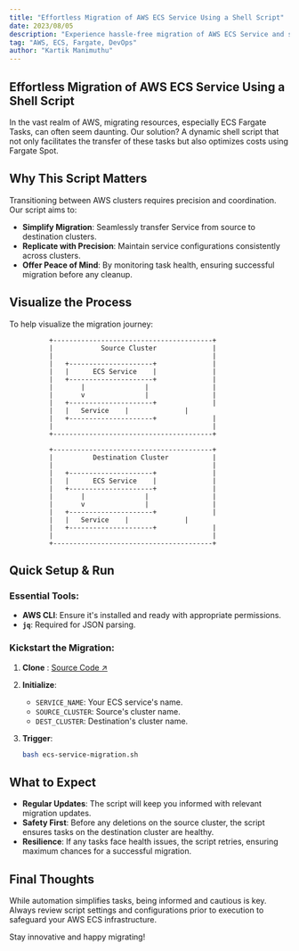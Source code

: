 ```yaml
---
title: "Effortless Migration of AWS ECS Service Using a Shell Script"
date: 2023/08/05
description: "Experience hassle-free migration of AWS ECS Service and services with our step-by-step guide and robust shell script."
tag: "AWS, ECS, Fargate, DevOps"
author: "Kartik Manimuthu"
---
```


## Effortless Migration of AWS ECS Service Using a Shell Script

In the vast realm of AWS, migrating resources, especially ECS Fargate Tasks, can often seem daunting. Our solution? A dynamic shell script that not only facilitates the transfer of these tasks but also optimizes costs using Fargate Spot.

## Why This Script Matters

Transitioning between AWS clusters requires precision and coordination. Our script aims to:

- **Simplify Migration**: Seamlessly transfer Service from source to destination clusters.
- **Replicate with Precision**: Maintain service configurations consistently across clusters.
- **Offer Peace of Mind**: By monitoring task health, ensuring successful migration before any cleanup.

## Visualize the Process

To help visualize the migration journey:

```
          +----------------------------------------+
          |            Source Cluster              |
          |                                        |
          |   +---------------------+              |
          |   |      ECS Service    |              |
          |   +---------------------+              |
          |       |               |                |
          |       v               |                |
          |   +---------------------+              |
          |   |   Service    |              |
          |   +---------------------+              |
          |                                        |
          +----------------------------------------+

          +----------------------------------------+
          |          Destination Cluster           |
          |                                        |
          |   +---------------------+              |
          |   |      ECS Service    |              |
          |   +---------------------+              |
          |       |               |                |
          |       v               |                |
          |   +---------------------+              |
          |   |   Service    |              |
          |   +---------------------+              |
          |                                        |
          +----------------------------------------+
```

## Quick Setup & Run

### Essential Tools:

- **AWS CLI**: Ensure it's installed and ready with appropriate permissions.
- **`jq`**: Required for JSON parsing.

### Kickstart the Migration:

1. **Clone** : [Source Code ↗](https://github.com/kartikmanimuthu/aws-ecs-workshop)

2. **Initialize**:

   - `SERVICE_NAME`: Your ECS service's name.
   - `SOURCE_CLUSTER`: Source's cluster name.
   - `DEST_CLUSTER`: Destination's cluster name.

3. **Trigger**:
   ```bash
   bash ecs-service-migration.sh
   ```

## What to Expect

- **Regular Updates**: The script will keep you informed with relevant migration updates.
- **Safety First**: Before any deletions on the source cluster, the script ensures tasks on the destination cluster are healthy.
- **Resilience**: If any tasks face health issues, the script retries, ensuring maximum chances for a successful migration.

## Final Thoughts

While automation simplifies tasks, being informed and cautious is key. Always review script settings and configurations prior to execution to safeguard your AWS ECS infrastructure.

Stay innovative and happy migrating!
